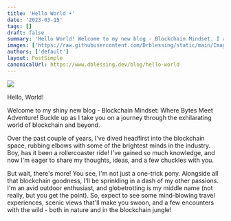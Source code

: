 ```yaml
---
title: 'Hello World ☀️'
date: '2023-03-15'
tags: []
draft: false
summary: 'Hello World! Welcome to my new blog - Blockchain Mindset. I am excited to share my thoughts and ideas with you.'
images: ['https://raw.githubusercontent.com/Drblessing/static/main/Images/spring1.jpeg']
authors: ['default']
layout: PostSimple
canonicalUrl: https://www.dblessing.dev/blog/hello-world
---
```


<img src="https://raw.githubusercontent.com/Drblessing/static/main/Images/spring1.jpeg" />

Hello, World!

Welcome to my shiny new blog - Blockchain Mindset: Where Bytes Meet Adventure! Buckle up as I take you on a journey through the exhilarating world of blockchain and beyond.

Over the past couple of years, I've dived headfirst into the blockchain space, rubbing elbows with some of the brightest minds in the industry. Boy, has it been a rollercoaster ride! I've gained so much knowledge, and now I'm eager to share my thoughts, ideas, and a few chuckles with you.

But wait, there's more! You see, I'm not just a one-trick pony. Alongside all that blockchain goodness, I'll be sprinkling in a dash of my other passions. I'm an avid outdoor enthusiast, and globetrotting is my middle name (not really, but you get the point). So, expect to see some mind-blowing travel experiences, scenic views that'll make you swoon, and a few encounters with the wild - both in nature and in the blockchain jungle!
